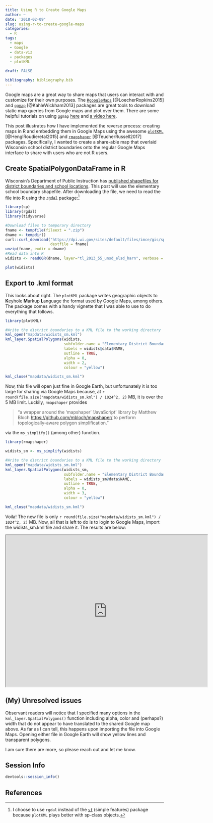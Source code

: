 ```yaml
---
title: Using R to Create Google Maps
author: ~
date: '2018-02-09'
slug: using-r-to-create-google-maps
categories: 
  - R
tags:
  - maps
  - Google
  - data-viz
  - packages
  - plotKML
  
draft: FALSE

bibliography: bibliography.bib
---
```


Google maps are a great way to share maps that users can interact with and 
customize for their own purposes. The 
[`RgoogleMaps`](https://cran.r-project.org/web/packages/RgoogleMaps/) [@LoecherRopkins2015]
and [`ggmap`](https://cran.r-project.org/web/packages/ggmap/) [@KahleWickham2013]
packages are great tools to download static map queries from Google maps and 
plot over them. There are some helpful tutorials on using
`ggmap` [here](https://rpubs.com/nickbearman/r-google-map-making) and 
[a video here](https://www.youtube.com/watch?v=qSVwTj60di8).

This post illustrates how I have implemented the reverse process: creating 
maps in R and embedding them in Google Maps using the awesome 
[`plotKML`](https://cran.rstudio.com/web/packages/plotKML/index.html) [@HenglRoudieretal2015] 
and [`rmapshaper`](https://cran.rstudio.com/web/packages/rmapshaper/index.html) [@TeucherRussell2017]
packages. Specifically, I wanted to create a share-able map that overlaid 
Wisconsin school district boundaries onto the regular Google Maps interface 
to share with users who are not R users.

## Create SpatialPolygonDataFrame in R

Wisconsin's Department of Public Instruction has [published shapefiles for 
district boundaries and school locations](https://dpi.wi.gov/gis/school-district-boundaries/data).
This post will use the elementary school boundary shapefile. After 
downloading the file, we need to read the file into R using the 
[`rgdal`](https://cran.rstudio.com/web/packages/rgdal/) package:[^1]

[^1]: I choose to use `rgdal` instead of the [`sf`](https://cran.rstudio.com/web/packages/sf/) (simple features)
package because `plotKML` plays better with sp-class objects.

```r
library(sp)
library(rgdal)
library(tidyverse)

#Download files to temporary directory
fname <- tempfile(fileext = ".zip")
dname <- tempdir()
curl::curl_download("https://dpi.wi.gov/sites/default/files/imce/gis/spatialdata/tl_2013_55_unsd_elsd_harn.zip", 
                    destfile = fname)
unzip(fname, exdir = dname)
#Read data into R
widists <- readOGR(dname, layer="tl_2013_55_unsd_elsd_harn", verbose = FALSE, stringsAsFactors = FALSE) 

plot(widists)
```

## Export to .kml format

This looks about right. The `plotKML` package writes geographic objects to 
**K**eyhole **M**arkup **L**anguage the format used by Google Maps, among 
others. The package comes with a handy vignette that I was able to use to do 
everything that follows.

```r
library(plotKML)

#Write the district boundaries to a KML file to the working directory
kml_open("mapdata/widists_sm.kml")
kml_layer.SpatialPolygons(widists, 
                          subfolder.name = "Elementary District Boundaries",
                          labels = widists@data$NAME,
                          outline = TRUE,
                          alpha = 0,
                          width = 2,
                          colour = "yellow")

kml_close("mapdata/widists_sm.kml")


```

Now, this file will open just fine in Google Earth, but unfortunately it is
too large for sharing via Google Maps because, at 
`r round(file.size("mapdata/widists_sm.kml") / 1024^2, 2)` MB, it is 
over the 5 MB limit. Luckily, `rmapshaper` provides 

> "a wrapper around the 'mapshaper' 'JavaScript' library by Matthew Bloch 
> <https://github.com/mbloch/mapshaper/> to perform topologically-aware 
> polygon simplification."

via the `ms_simplify()` (among other) function.

```r
library(rmapshaper)

widists_sm <- ms_simplify(widists)

#Write the district boundaries to a KML file to the working directory
kml_open("mapdata/widists_sm.kml")
kml_layer.SpatialPolygons(widists_sm, 
                          subfolder.name = "Elementary District Boundaries",
                          labels = widists_sm@data$NAME,
                          outline = TRUE,
                          alpha = 0,
                          width = 3,
                          colour = "yellow")

kml_close("mapdata/widists_sm.kml")
```

Voila! The new file is only `r round(file.size("mapdata/widists_sm.kml") / 1024^2, 2)` MB.
Now, all that is left to do is to login to Google Maps, import the widists_sm.kml file and 
share it. The results are below:

<iframe src="https://www.google.com/maps/d/u/3/embed?mid=1xFVB_OuvZYaQ-onABVCeEh0yJbte-3BO" width="640" height="480"></iframe>

## (My) Unresolved issues

Observant readers will notice that I specified many options in the `kml_layer.SpatialPolygons()` 
function including alpha, color and (perhaps?) width that do not appear to have translated to the shared Google
map above. As far as I can tell, this happens upon importing the file into Google Maps. Opening 
either file in Google Earth will show yellow lines and transparent polygons.

I am sure there are more, so please reach out and let me know.

## Session Info
```r
devtools::session_info()
```

## References